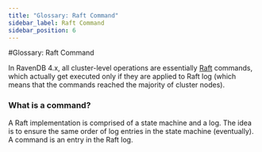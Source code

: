 ```yaml
---
title: "Glossary: Raft Command"
sidebar_label: Raft Command
sidebar_position: 6
---
```



#Glossary: Raft Command

In RavenDB 4.x, all cluster-level operations are essentially [Raft](./raft-algorithm) commands, which actually get executed only if they are applied to Raft log (which means that the commands reached the majority of cluster nodes).

### What is a command?
A Raft implementation is comprised of a state machine and a log. The idea is to ensure the same order of log entries in the state machine (eventually).
A command is an entry in the Raft log.
